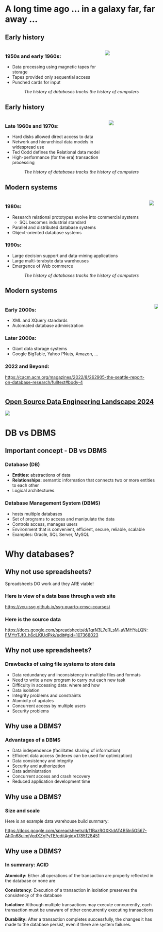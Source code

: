 # A long time ago ... in a galaxy far, far away ...

## Early history

:::: {.columns}

::: {.column}
### 1950s and early 1960s:
* Data processing using magnetic tapes for storage
* Tapes provided only sequential access
* Punched cards for input
:::
::: {.column width="40%"}
![](assets/1951_TapeData_P2.jpg)
:::
::::

<center><em>The history of databases tracks the history of computers</em></center>

## Early history


:::: {.columns}
::: {.column}
### Late 1960s and 1970s:
* Hard disks allowed direct access to data
* Network and hierarchical data models in widespread use
* Ted Codd defines the Relational data model
* High-performance (for the era) transaction processing
:::
::: {.column width="40%"}
![](assets/1970-IBM_2314_DiskDrives_and_IBM_2540_CardReader_Punch.jpg)
:::
::::

<center><em>The history of databases tracks the history of computers</em></center>

## Modern systems

:::: {.columns}
:::{.column}
### 1980s:

* Research relational prototypes evolve into commercial systems
    - SQL becomes industrial standard
* Parallel and distributed database systems
* Object-oriented database systems

### 1990s:

* Large decision support and data-mining applications
* Large multi-terabyte data warehouses
* Emergence of Web commerce
:::
::: {.column}
![](assets/1990-computer-center.png)
:::
::::

<center><em>The history of databases tracks the history of computers</em></center>

## Modern systems

:::: {.columns}
::: {.column}
### Early 2000s:

* XML and XQuery standards
* Automated database administration

### Later 2000s:

* Giant data storage systems
* Google BigTable, Yahoo PNuts, Amazon, …

### 2022 and Beyond:

<https://cacm.acm.org/magazines/2022/8/262905-the-seattle-report-on-database-research/fulltext#body-4>
:::
::: {.column}
![](assets/google-data-center.png)
:::
::::

## [Open Source Data Engineering Landscape 2024](https://practicaldataengineering.substack.com/p/open-source-data-engineering-landscape){target="_blank"}

![](assets/data-engineering-landscape-2024.png){.lightbox}

# DB vs DBMS

## Important concept - DB vs DBMS

### Database (DB)

* **Entities:** abstractions of data
* **Relationships:** semantic information that connects two or more entities to each other
* Logical architectures 

### Database Management System (DBMS)

* hosts multiple databases
* Set of programs to access and manipulate the data
* Controls access, manages users
* Environment that is convenient, efficient, secure, reliable, scalable
* Examples: Oracle, SQL Server, MySQL

# Why databases?

## Why not use spreadsheets?

Spreadsheets DO work and they ARE viable!

### Here is view of a data base through a web site

<https://vcu-ssg.github.io/ssg-quarto-cmsc-courses/>

### Here is the source data

<https://docs.google.com/spreadsheets/d/1qrN3L7eRLsM-aVMHYaLQN-FMYtrTJf0_h6dLKlUdPkk/edit#gid=107368023>

## Why not use spreadsheets?

### Drawbacks of using file systems to store data

* Data redundancy and inconsistency in multiple files and formats
* Need to write a new program to carry out each new task
* Difficulty in accessing data: where and how
* Data isolation
* Integrity problems and constraints
* Atomicity of updates
* Concurrent access by multiple users
* Security problems

## Why use a DBMS?

### Advantages of a DBMS 

* Data independence (facilitates sharing of information)
* Efficient data access (indexes can be used for optimization)
* Data consistency and integrity
* Security and authorization
* Data administration
* Concurrent access and crash recovery
* Reduced application development time

## Why use a DBMS?

### Size and scale

Here is an example data warehouse build summary:

<https://docs.google.com/spreadsheets/d/11BazRGXKIdAT4B5ln5O567-Ah0n68ulmjVqdXZgPyTE/edit#gid=1785128451>

## Why use a DBMS?

### In summary: ACID

**Atomicity:**  Either all operations of the transaction are properly reflected in the database or none are

**Consistency:** Execution of a transaction in isolation preserves the consistency of the database

**Isolation:** Although multiple transactions may execute concurrently, each transaction must be unaware of other concurrently executing transactions

**Durability:**  After a transaction completes successfully, the changes it has made to the database persist, even if there are system failures.
